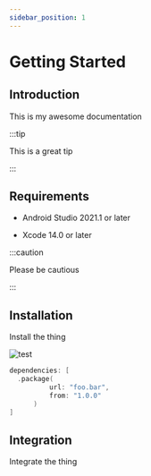 ```yaml
---
sidebar_position: 1
---
```



# Getting Started

## Introduction

This is my awesome documentation

:::tip

This is a great tip

:::

## Requirements

<Tabs>
  <TabItem value="android" label="Android" default>

<ul>
    <li>Android Studio 2021.1 or later</li>

</ul>

  </TabItem>
  <TabItem value="ios" label="iOS">

<ul>
    <li>Xcode 14.0 or later</li>
</ul>

  </TabItem>

</Tabs>

:::caution

Please be cautious

:::

## Installation

Install the thing

<Tabs>
  <TabItem value="android" label="Android" default>
        <img src="./img.png" alt="test"></img>
  </TabItem>
  <TabItem value="ios" label="iOS">

  ```swift title=Package.swift
  dependencies: [
    .package(
            url: "foo.bar",
            from: "1.0.0"
        )
  ]
```

  </TabItem>
</Tabs>

## Integration

Integrate the thing